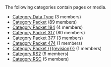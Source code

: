 <!-- DO NOT EDIT THIS FILE, CODE AUTOMATICALLY GENERATED BY category.sh -->
The following categories contain pages or media.
* [[Category Data Type]] (3 members)
* [[Category Packet]] (89 members)
* [[Category Packet 194]] (4 members)
* [[Category Packet 317]] (80 members)
* [[Category Packet 377]] (3 members)
* [[Category Packet 474]] (1 members)
* [[Category Packet {{{revision}}}]] (1 members)
* [[Category RS2]] (9 members)
* [[Category RSC]] (5 members)
